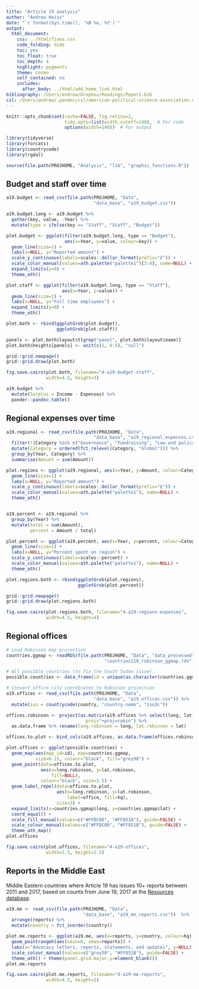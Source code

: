 ```yaml
---
title: "Article 19 analysis"
author: "Andrew Heiss"
date: "`r format(Sys.time(), '%B %e, %Y')`"
output: 
  html_document: 
    css: ../html/fixes.css
    code_folding: hide
    toc: yes
    toc_float: true
    toc_depth: 4
    highlight: pygments
    theme: cosmo
    self_contained: no
    includes:
      after_body: ../html/add_home_link.html
bibliography: /Users/andrew/Dropbox/Readings/Papers.bib
csl: /Users/andrew/.pandoc/csl/american-political-science-association.csl
---
```


```r
knitr::opts_chunk$set(cache=FALSE, fig.retina=2,
                      tidy.opts=list(width.cutoff=140),  # For code
                      options(width=140))  # For output

library(tidyverse)
library(forcats)
library(countrycode)
library(rgdal)

source(file.path(PROJHOME, "Analysis", "lib", "graphic_functions.R"))
```

## Budget and staff over time

```r
a19.budget <- read_csv(file.path(PROJHOME, "Data", 
                                 "data_base", "a19_budget.csv")) 

a19.budget.long <- a19.budget %>%
  gather(key, value, -Year) %>%
  mutate(type = ifelse(key == "Staff", "Staff", "Budget"))

plot.budget <- ggplot(filter(a19.budget.long, type == "Budget"),
                      aes(x=Year, y=value, colour=key)) +
  geom_line(size=1) +
  labs(x=NULL, y="Reported amount") +
  scale_y_continuous(labels=scales::dollar_format(prefix="£")) +
  scale_color_manual(values=ath.palette("palette1")[3:4], name=NULL) +
  expand_limits(y=0) +
  theme_ath()

plot.staff <- ggplot(filter(a19.budget.long, type == "Staff"),
                     aes(x=Year, y=value)) +
  geom_line(size=1) +
  labs(x=NULL, y="Full time employees") +
  expand_limits(y=0) +
  theme_ath()

plot.both <- rbind(ggplotGrob(plot.budget),
                   ggplotGrob(plot.staff))

panels <- plot.both$layout$t[grep("panel", plot.both$layout$name)]
plot.both$heights[panels] <- unit(c(1, 0.5), "null")

grid::grid.newpage()
grid::grid.draw(plot.both)

fig.save.cairo(plot.both, filename="4-a19-budget-staff", 
               width=4.5, height=3)
```

```r
a19.budget %>%
  mutate(Surplus = Income - Expenses) %>%
  pander::pandoc.table()
```


## Regional expenses over time

```r
a19.regional <- read_csv(file.path(PROJHOME, "Data", 
                                 "data_base", "a19_regional_expenses.csv")) %>%
  filter(!(Category %in% c("Governance", "Fundraising", "Law and policy"))) %>%
  mutate(Category = ordered(fct_relevel(Category, "Global"))) %>%
  group_by(Year, Category) %>%
  summarise(Amount = sum(Amount))

plot.regions <- ggplot(a19.regional, aes(x=Year, y=Amount, colour=Category)) +
  geom_line(size=1) +
  labs(x=NULL, y="Reported amount") +
  scale_y_continuous(labels=scales::dollar_format(prefix="£")) +
  scale_color_manual(values=ath.palette("palette1"), name=NULL) +
  theme_ath()


a19.percent <- a19.regional %>%
  group_by(Year) %>%
  mutate(total = sum(Amount),
         percent = Amount / total)

plot.percent <- ggplot(a19.percent, aes(x=Year, y=percent, colour=Category)) +
  geom_line(size=1) +
  labs(x=NULL, y="Percent spent on region") +
  scale_y_continuous(labels=scales::percent) +
  scale_color_manual(values=ath.palette("palette1"), name=NULL) +
  theme_ath()

plot.regions.both <- rbind(ggplotGrob(plot.regions),
                           ggplotGrob(plot.percent))

grid::grid.newpage()
grid::grid.draw(plot.regions.both)

fig.save.cairo(plot.regions.both, filename="4-a19-regions-expenses", 
               width=4.5, height=4)
```

## Regional offices

```r
# Load Robinson map projection
countries.ggmap <- readRDS(file.path(PROJHOME, "Data", "data_processed",
                                     "countries110_robinson_ggmap.rds"))

# All possible countries (to fix the South Sudan issue)
possible.countries <- data_frame(id = unique(as.character(countries.ggmap$id)))

# Convert office city coordinates to Robinson projection
a19.offices <- read_csv(file.path(PROJHOME, "Data", 
                                 "data_base", "a19_offices.csv")) %>%
  mutate(iso = countrycode(country, "country.name", "iso3c"))

offices.robinson <- project(as.matrix(a19.offices %>% select(long, lat)), 
                              proj="+proj=robin") %>%
  as.data.frame %>% rename(long.robinson = long, lat.robinson = lat)

offices.to.plot <- bind_cols(a19.offices, as.data.frame(offices.robinson))

plot.offices <- ggplot(possible.countries) +
  geom_map(aes(map_id=id), map=countries.ggmap, 
           size=0.15, colour="black", fill="grey90") + 
  geom_point(data=offices.to.plot, 
             aes(x=long.robinson, y=lat.robinson, 
                 fill=NULL), 
             colour="black", size=1.5) + 
  geom_label_repel(data=offices.to.plot,
                   aes(x=long.robinson, y=lat.robinson, 
                       label=office, fill=hq),
                   size=3) +
  expand_limits(x=countries.ggmap$long, y=countries.ggmap$lat) + 
  coord_equal() +
  scale_fill_manual(values=c("#FFDC00", "#FF851B"), guide=FALSE) +
  scale_colour_manual(values=c("#FFDC00", "#FF851B"), guide=FALSE) +
  theme_ath_map()
plot.offices

fig.save.cairo(plot.offices, filename="4-a19-offices", 
               width=5.5, height=2.5)
```

## Reports in the Middle East

Middle Eastern countries where Article 19 has issues 10+ reports between 2011 and 2017, based on counts from June 19, 2017 at the [Resources database](https://www.article19.org/resources.php?action=resourcesearch&search=test&lang=en).

```r
a19.me <- read_csv(file.path(PROJHOME, "Data", 
                             "data_base", "a19_me_reports.csv"))  %>%
  arrange(reports) %>%
  mutate(country = fct_inorder(country))

plot.me.reports <- ggplot(a19.me, aes(x=reports, y=country, colour=hq)) + 
  geom_pointrangeh(aes(xmin=0, xmax=reports)) +
  labs(x="Advocacy letters, reports, statements, and updates", y=NULL) +
  scale_colour_manual(values=c("grey30", "#FF851B"), guide=FALSE) +
  theme_ath() + theme(panel.grid.major.y=element_blank())
plot.me.reports

fig.save.cairo(plot.me.reports, filename="4-a19-me-reports", 
               width=4.5, height=2)
```

